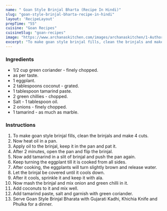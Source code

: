 ---
name: " Goan Style Brinjal Bharta (Recipe In Hindi)"
slug: "goan-style-brinjal-bharta-recipe-in-hindi"
layout: 'RecipeLayout'
prepTime: "55"
cuisine: "Goan Recipes"
cuisineSlug: "goan-recipes"
image: "https://www.archanaskitchen.com/images/archanaskitchen/1-Author/Raksha_Kamat/Goan_Brinjal_Bharta_Recipe.jpg"
excerpt: "To make goan style brinjal fills, clean the brinjals and make 4 cuts"
---

### Ingredients

-  1/2 cup green coriander - finely chopped.
-  as per taste.
- 1 eggplant.
-  2 tablespoons coconut - grated.
-  1 tablespoon tamarind paste.
-  2 green chillies - chopped.
-  Salt - 1 tablespoon oil.
-  2 onions - finely chopped.
-  1 tamarind - as much as marble.

### Instructions

1. To make goan style brinjal fills, clean the brinjals and make 4 cuts.
1. Now heat oil in a pan.
1. Apply oil to the brinjal, keep it in the pan and pat it.
1. After 2 minutes, open the pan and flip the brinjal.
1. Now add tamarind in a slit of brinjal and push the pan again.
1. Keep turning the eggplant till it is cooked from all sides.
1. After cooking, the eggplants will turn slightly brown and release water.
1. Let the brinjal be covered until it cools down.
1. After it cools, sprinkle it and keep it with ala.
1. Now mash the brinjal and mix onion and green chilli in it.
1. Add coconuts to it and mix well.
1. Add tamarind paste, salt and garnish with green coriander.
1. Serve Goan Style Brinjal Bharata with Gujarati Kadhi, Khichia Knife and Phulka for a dinner.
